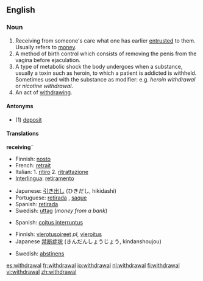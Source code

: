 ==English==
{{wikipedia}}

===Noun===
{{en-noun}}

# Receiving from someone's care what one has earlier [[entrusted]] to them.  Usually refers to [[money]].
# A method of birth control which consists of removing the penis from the vagina before ejaculation.
# A type of metabolic shock the body undergoes when a substance, usually a toxin such as heroin, to which a patient is addicted is withheld. Sometimes used with the substance as modifier: e.g. <em>heroin withdrawal</em> or <em>nicotine withdrawal</em>.
# An act of [[withdraw]]ing.

====Antonyms====
*(1) [[deposit]]

====Translations====
'''receiving'''¨
{{top}}
*Finnish: [[nosto]]
*French: [[retrait]] {{m}}
*Italian: 1. [[ritiro]] 2. [[ritrattazione]]
*[[Interlingua]]: [[retiramento]]
{{mid}}
*Japanese: [[引き出し]] (ひきだし, hikidashi)
*Portuguese: [[retirada]] {{f}}, [[saque]] {{m}}
*Spanish: [[retirada]]
*Swedish: [[uttag]] {{c}} (''money from a bank'')
{{bottom}}

{{trans-top|birth control}}
*Spanish: [[coitus interruptus]]
{{trans-bottom}}

{{trans-top|metabolic shock}}
*Finnish: [[vierotusoireet]] ''pl'', [[vieroitus]]
*Japanese [[禁断症状]] (きんだんしょうじょう, kindanshoujou)
{{trans-mid}}
*Swedish: [[abstinens]] {{c}}
{{trans-bottom}}

[[es:withdrawal]]
[[fr:withdrawal]]
[[io:withdrawal]]
[[nl:withdrawal]]
[[fi:withdrawal]]
[[vi:withdrawal]]
[[zh:withdrawal]]